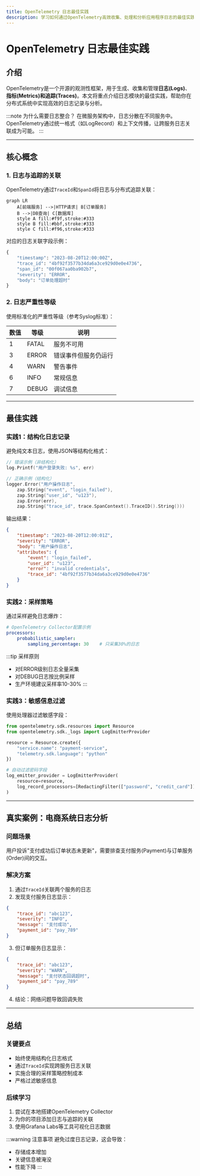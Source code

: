 ```yaml
---
title: OpenTelemetry 日志最佳实践
description: 学习如何通过OpenTelemetry高效收集、处理和分析应用程序日志的最佳实践方法，适合初学者入门分布式追踪与日志整合。
---
```


# OpenTelemetry 日志最佳实践

## 介绍

OpenTelemetry是一个开源的观测性框架，用于生成、收集和管理**日志(Logs)**、**指标(Metrics)**和**追踪(Traces)**。本文将重点介绍日志模块的最佳实践，帮助你在分布式系统中实现高效的日志记录与分析。

:::note 为什么需要日志整合？
在微服务架构中，日志分散在不同服务中。OpenTelemetry通过统一格式（如LogRecord）和上下文传播，让跨服务日志关联成为可能。
:::

---

## 核心概念

### 1. 日志与追踪的关联
OpenTelemetry通过`TraceId`和`SpanId`将日志与分布式追踪关联：

```mermaid
graph LR
    A[前端服务] -->|HTTP请求| B[订单服务]
    B -->|DB查询| C[数据库]
    style A fill:#f9f,stroke:#333
    style B fill:#bbf,stroke:#333
    style C fill:#f96,stroke:#333
```

对应的日志关联字段示例：
```python
{
    "timestamp": "2023-08-20T12:00:00Z",
    "trace_id": "4bf92f3577b34da6a3ce929d0e0e4736",
    "span_id": "00f067aa0ba902b7",
    "severity": "ERROR",
    "body": "订单处理超时"
}
```

### 2. 日志严重性等级
使用标准化的严重性等级（参考Syslog标准）：

| 数值 | 等级       | 说明                     |
|------|------------|--------------------------|
| 1    | FATAL      | 服务不可用               |
| 3    | ERROR      | 错误事件但服务仍运行     |
| 4    | WARN       | 警告事件                 |
| 6    | INFO       | 常规信息                 |
| 7    | DEBUG      | 调试信息                 |

---

## 最佳实践

### 实践1：结构化日志记录
避免纯文本日志，使用JSON等结构化格式：

```go
// 错误示例（非结构化）
log.Printf("用户登录失败: %s", err)

// 正确示例（结构化）
logger.Error("用户操作日志",
    zap.String("event", "login_failed"),
    zap.String("user_id", "u123"),
    zap.Error(err),
    zap.String("trace_id", trace.SpanContext().TraceID().String()))
```

输出结果：
```json
{
    "timestamp": "2023-08-20T12:00:01Z",
    "severity": "ERROR",
    "body": "用户操作日志",
    "attributes": {
        "event": "login_failed",
        "user_id": "u123",
        "error": "invalid credentials",
        "trace_id": "4bf92f3577b34da6a3ce929d0e0e4736"
    }
}
```

### 实践2：采样策略
通过采样避免日志爆炸：

```yaml
# OpenTelemetry Collector配置示例
processors:
    probabilistic_sampler:
        sampling_percentage: 30    # 只采集30%的日志
```

:::tip 采样原则
- 对ERROR级别日志全量采集
- 对DEBUG日志按比例采样
- 生产环境建议采样率10-30%
:::

### 实践3：敏感信息过滤
使用处理器过滤敏感字段：

```python
from opentelemetry.sdk.resources import Resource
from opentelemetry.sdk._logs import LogEmitterProvider

resource = Resource.create({
    "service.name": "payment-service",
    "telemetry.sdk.language": "python"
})

# 自动过滤密码字段
log_emitter_provider = LogEmitterProvider(
    resource=resource,
    log_record_processors=[RedactingFilter(["password", "credit_card"])]
)
```

---

## 真实案例：电商系统日志分析

### 问题场景
用户投诉"支付成功后订单状态未更新"，需要排查支付服务(Payment)与订单服务(Order)间的交互。

### 解决方案
1. 通过`TraceId`关联两个服务的日志
2. 发现支付服务日志显示：
```json
{
    "trace_id": "abc123",
    "severity": "INFO",
    "message": "支付成功",
    "payment_id": "pay_789"
}
```
3. 但订单服务日志显示：
```json
{
    "trace_id": "abc123",
    "severity": "WARN",
    "message": "支付状态回调超时",
    "payment_id": "pay_789"
}
```
4. 结论：网络问题导致回调失败

---

## 总结

### 关键要点
- 始终使用结构化日志格式
- 通过`TraceId`实现跨服务日志关联
- 实施合理的采样策略控制成本
- 严格过滤敏感信息

### 后续学习
1. 尝试在本地搭建OpenTelemetry Collector
2. 为你的项目添加日志与追踪的关联
3. 使用Grafana Labs等工具可视化日志数据

:::warning 注意事项
避免过度日志记录，这会导致：
- 存储成本增加
- 关键信息被淹没
- 性能下降
:::